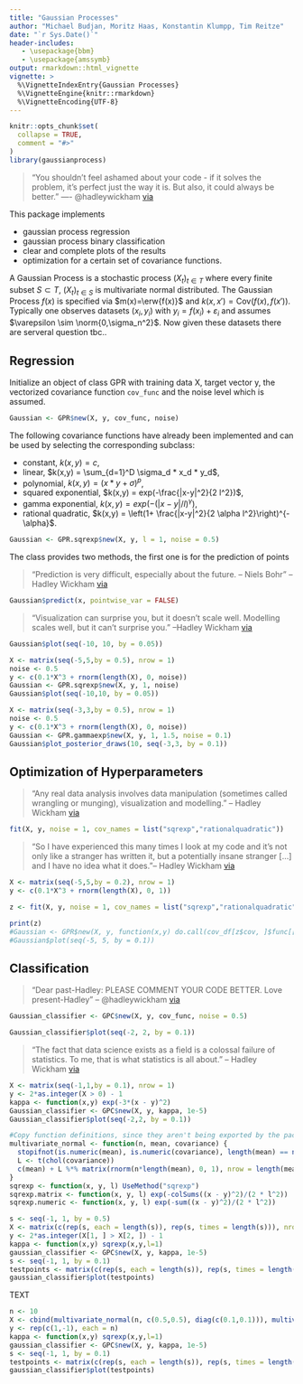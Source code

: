 ```yaml
---
title: "Gaussian Processes"
author: "Michael Budjan, Moritz Haas, Konstantin Klumpp, Tim Reitze"
date: "`r Sys.Date()`"
header-includes:
   - \usepackage{bbm}
   - \usepackage{amssymb}
output: rmarkdown::html_vignette
vignette: >
  %\VignetteIndexEntry{Gaussian Processes}
  %\VignetteEngine{knitr::rmarkdown}
  %\VignetteEncoding{UTF-8}
---
```


```r
knitr::opts_chunk$set(
  collapse = TRUE,
  comment = "#>"
)
library(gaussianprocess)
```

$\newcommand\erw[1]{\mathbb{E}\left[#1\right]}
\newcommand\Var[1]{\text{Var}\left( #1 \right)}
\newcommand\pos[1]{\mathbb{P}\left(#1\right)}
\newcommand\norm[1]{\mathcal{N}\left(#1\right)}
\newcommand\weakcon{\overset{\mathcal{D}}{\longrightarrow}}
\newcommand\stochcon{\overset{\mathds{P}}{\longrightarrow}}$


> "You shouldn't feel ashamed about your code - if it solves the problem, it's perfect just the way it is. But also, it could always be better." —- @hadleywickham
 [via](https://twitter.com/allimoberger/status/1085268564821585921)

This package implements

- gaussian process regression
- gaussian process binary classification
- clear and complete plots of the results
- optimization for a certain set of covariance functions.

A Gaussian Process is a stochastic process $(X_t)_{t \in T}$ where every finite subset $S \subset T$, $(X_t)_{t \in S}$ is multivariate normal distributed. 
The Gaussian Process $f(x)$ is specified via $m(x)=\erw{f(x)}$ and $k(x,x')=\text{Cov}(f(x),f(x'))$.
Typically one observes datasets $(x_i,y_i)$ with $y_i=f(x_i)+\varepsilon_i$ and assumes $\varepsilon \sim \norm{0,\sigma_n^2}$.
Now given these datasets there are serveral question tbc.. 


## Regression
Initialize an object of class GPR with training data X, target vector y, the vectorized covariance function `cov_func` and the noise level which is assumed.
```r
Gaussian <- GPR$new(X, y, cov_func, noise)
```
The following covariance functions have already been implemented and can be used by selecting the corresponding subclass:

- constant, $k(x,y) = c$,
- linear, $k(x,y) = \sum_{d=1}^D \sigma_d * x_d * y_d$,
- polynomial, $k(x,y) = (x * y + \sigma)^p$,
- squared exponential, $k(x,y) = exp(-\frac{|x-y|^2}{2 l^2})$,
- gamma exponential, $k(x,y) = exp(-(|x-y|/l)^\gamma)$,
- rational quadratic, $k(x,y) = \left(1+ \frac{|x-y|^2}{2 \alpha l^2}\right)^{-\alpha}$.


```r
Gaussian <- GPR.sqrexp$new(X, y, l = 1, noise = 0.5)
```
The class provides two methods, the first one is for the prediction of points

> “Prediction is very difficult, especially about the future. – Niels Bohr" -- Hadley Wickham
[via](https://www.quora.com/profile/Hadley-Wickham)

```r
Gaussian$predict(x, pointwise_var = FALSE)
```

> "Visualization can surprise you, but it doesn’t scale well. Modelling scales well, but it can’t surprise you." --Hadley Wickham
[via](https://www.johndcook.com/blog/2013/02/07/visualization-modeling-and-surprises/)

```r
Gaussian$plot(seq(-10, 10, by = 0.05))
```

```r
X <- matrix(seq(-5,5,by = 0.5), nrow = 1)
noise <- 0.5
y <- c(0.1*X^3 + rnorm(length(X), 0, noise))
Gaussian <- GPR.sqrexp$new(X, y, 1, noise)
Gaussian$plot(seq(-10,10, by = 0.05))
```


```r
X <- matrix(seq(-3,3,by = 0.5), nrow = 1)
noise <- 0.5
y <- c(0.1*X^3 + rnorm(length(X), 0, noise))
Gaussian <- GPR.gammaexp$new(X, y, 1, 1.5, noise = 0.1)
Gaussian$plot_posterior_draws(10, seq(-3,3, by = 0.1))
```

## Optimization of Hyperparameters
> "Any real data analysis involves data manipulation (sometimes called wrangling or munging), visualization and modelling." -- Hadley Wickham
[via](http://bulletin.imstat.org/2014/09/data-science-how-is-it-different-to-statistics%E2%80%89/)


```r
fit(X, y, noise = 1, cov_names = list("sqrexp","rationalquadratic"))
```

> "So I have experienced this many times I look at my code and it's not only like a stranger has written it, but a potentially insane stranger [...] and I have no idea what it does."-- Hadley Wickham
[via](https://youtu.be/rz3_FDVt9eg?t=583)

```r
X <- matrix(seq(-5,5,by = 0.2), nrow = 1)
y <- c(0.1*X^3 + rnorm(length(X), 0, 1))

z <- fit(X, y, noise = 1, cov_names = list("sqrexp","rationalquadratic"))

print(z)
#Gaussian <- GPR$new(X, y, function(x,y) do.call(cov_df[z$cov, ]$func[[1]], append(list(x, y), z$par)), noise = 1)
#Gaussian$plot(seq(-5, 5, by = 0.1))
```


## Classification

> "Dear past-Hadley: PLEASE COMMENT YOUR CODE BETTER. Love present-Hadley" -- @hadleywickham
[via](https://twitter.com/hadleywickham/status/718203628528349184)

```r
Gaussian_classifier <- GPC$new(X, y, cov_func, noise = 0.5)
```


```r
Gaussian_classifier$plot(seq(-2, 2, by = 0.1))
```
> "The fact that data science exists as a field is a colossal failure of statistics. To me, that is what statistics is all about." -- Hadley Wickham
[via](https://priceonomics.com/hadley-wickham-the-man-who-revolutionized-r/)

```r
X <- matrix(seq(-1,1,by = 0.1), nrow = 1)
y <- 2*as.integer(X > 0) - 1
kappa <- function(x,y) exp(-3*(x - y)^2)
Gaussian_classifier <- GPC$new(X, y, kappa, 1e-5)
Gaussian_classifier$plot(seq(-2,2, by = 0.1))
```

```r
#Copy function definitions, since they aren't being exported by the package
multivariate_normal <- function(n, mean, covariance) {
  stopifnot(is.numeric(mean), is.numeric(covariance), length(mean) == nrow(covariance))
  L <- t(chol(covariance))
  c(mean) + L %*% matrix(rnorm(n*length(mean), 0, 1), nrow = length(mean))
}
sqrexp <- function(x, y, l) UseMethod("sqrexp")
sqrexp.matrix <- function(x, y, l) exp(-colSums((x - y)^2)/(2 * l^2))
sqrexp.numeric <- function(x, y, l) exp(-sum((x - y)^2)/(2 * l^2))

s <- seq(-1, 1, by = 0.5)
X <- matrix(c(rep(s, each = length(s)), rep(s, times = length(s))), nrow = 2, byrow = T)
y <- 2*as.integer(X[1, ] > X[2, ]) - 1
kappa <- function(x,y) sqrexp(x,y,l=1)
gaussian_classifier <- GPC$new(X, y, kappa, 1e-5)
s <- seq(-1, 1, by = 0.1)
testpoints <- matrix(c(rep(s, each = length(s)), rep(s, times = length(s))), nrow = 2, byrow = T)
gaussian_classifier$plot(testpoints)
```

TEXT

```r
n <- 10
X <- cbind(multivariate_normal(n, c(0.5,0.5), diag(c(0.1,0.1))), multivariate_normal(n, c(-0.5,-0.5), diag(c(0.1,0.1))))
y <- rep(c(1,-1), each = n)
kappa <- function(x,y) sqrexp(x,y,l=1)
gaussian_classifier <- GPC$new(X, y, kappa, 1e-5)
s <- seq(-1, 1, by = 0.1)
testpoints <- matrix(c(rep(s, each = length(s)), rep(s, times = length(s))), nrow = 2, byrow = T)
gaussian_classifier$plot(testpoints)
```
